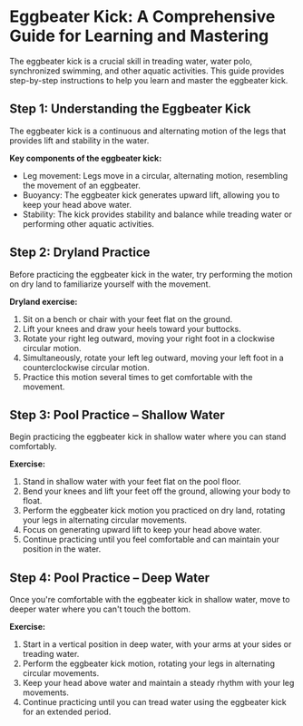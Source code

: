 # Eggbeater Kick: A Comprehensive Guide for Learning and Mastering

The eggbeater kick is a crucial skill in treading water, water polo, synchronized swimming, and other aquatic activities. This guide provides step-by-step instructions to help you learn and master the eggbeater kick.

## Step 1: Understanding the Eggbeater Kick

The eggbeater kick is a continuous and alternating motion of the legs that provides lift and stability in the water.

**Key components of the eggbeater kick:**

- Leg movement: Legs move in a circular, alternating motion, resembling the movement of an eggbeater.
- Buoyancy: The eggbeater kick generates upward lift, allowing you to keep your head above water.
- Stability: The kick provides stability and balance while treading water or performing other aquatic activities.

## Step 2: Dryland Practice

Before practicing the eggbeater kick in the water, try performing the motion on dry land to familiarize yourself with the movement.

**Dryland exercise:**

1. Sit on a bench or chair with your feet flat on the ground.
2. Lift your knees and draw your heels toward your buttocks.
3. Rotate your right leg outward, moving your right foot in a clockwise circular motion.
4. Simultaneously, rotate your left leg outward, moving your left foot in a counterclockwise circular motion.
5. Practice this motion several times to get comfortable with the movement.

## Step 3: Pool Practice – Shallow Water

Begin practicing the eggbeater kick in shallow water where you can stand comfortably.

**Exercise:**

1. Stand in shallow water with your feet flat on the pool floor.
2. Bend your knees and lift your feet off the ground, allowing your body to float.
3. Perform the eggbeater kick motion you practiced on dry land, rotating your legs in alternating circular movements.
4. Focus on generating upward lift to keep your head above water.
5. Continue practicing until you feel comfortable and can maintain your position in the water.

## Step 4: Pool Practice – Deep Water

Once you're comfortable with the eggbeater kick in shallow water, move to deeper water where you can't touch the bottom.

**Exercise:**

1. Start in a vertical position in deep water, with your arms at your sides or treading water.
2. Perform the eggbeater kick motion, rotating your legs in alternating circular movements.
3. Keep your head above water and maintain a steady rhythm with your leg movements.
4. Continue practicing until you can tread water using the eggbeater kick for an extended period.
